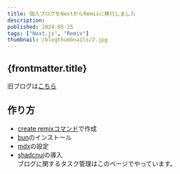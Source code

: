 ```yaml
---
title: 個人ブログをNextからRemixに移行しました
description: 
published: 2024-05-25
tags: ["Next.js", "Remix"]
thumbnail: /blogthumbnails/2.jpg
---
```


## {frontmatter.title}
旧ブログは[こちら](https://nash1111-old-blog.pages.dev)

## 作り方
- [create remixコマンド](https://remix.run/docs/en/main/other-api/create-remix)で作成  
- [bun](https://bun.sh/docs/installation)のインストール
- [mdx](https://remix.run/docs/en/main/guides/mdx)の設定
- [shadcnui](https://ui.shadcn.com/docs/installation/remix)の導入  
ブログに関するタスク管理はこのページでやっています。  
<NavigationButton path="/task" label="tasks"/>